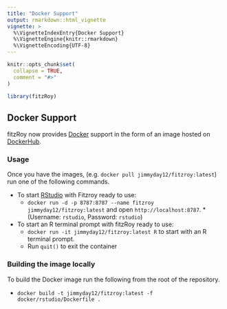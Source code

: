 ```yaml
---
title: "Docker Support"
output: rmarkdown::html_vignette
vignette: >
  %\VignetteIndexEntry{Docker Support}
  %\VignetteEngine{knitr::rmarkdown}
  %\VignetteEncoding{UTF-8}
---
```


```r
knitr::opts_chunk$set(
  collapse = TRUE,
  comment = "#>"
)
```

```r
library(fitzRoy)
```

## Docker Support

fitzRoy now provides [Docker](https://www.docker.com/get-started) support in the form of an image hosted on [DockerHub](https://hub.docker.com/r/jimmyday12/fitzroy/).

### Usage
 
Once you have the images, (e.g. `docker pull jimmyday12/fitzroy:latest`) run one of the following commands.

* To start [RStudio](https://www.rstudio.com/) with Fitzroy ready to use:
  * `docker run -d -p 8787:8787 --name fitzroy jimmyday12/fitzroy:latest` and open `http://localhost:8787`.  *(Username: `rstudio`, Password: `rstudio`)
* To start an R terminal prompt with fitzRoy ready to use:
  * `docker run -it jimmyday12/fitzroy:latest R` to start with an R terminal prompt.
  * Run `quit()` to exit the container

### Building the image locally

To build the Docker image run the following from the root of the repository.

* `docker build -t jimmyday12/fitzroy:latest -f docker/rstudio/Dockerfile .`

